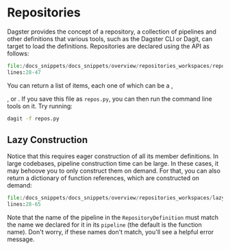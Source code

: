 
<DynamicMetaTags title="Repositories | Dagster" />

# Repositories

Dagster provides the concept of a repository, a collection of pipelines and other definitions that
various tools, such as the Dagster CLI or Dagit, can target to load the definitions. Repositories are
declared using the <PyObject module="dagster" object="RepositoryDefinition" /> API as follows:

```python literalinclude showLines startLine=24 caption=repos.py
file:/docs_snippets/docs_snippets/overview/repositories_workspaces/repository_definition.py
lines:28-47
```

You can return a list of items, each one of which can be a <PyObject module="dagster" object="PipelineDefinition"/>,

<PyObject module="dagster" object="ScheduleDefinition" />, or <PyObject
  module="dagster"
  object="PartitionSetDefinition"
/>. If you save this file as `repos.py`, you can then run the command line tools
on it. Try running:

```bash
dagit -f repos.py
```

## Lazy Construction

Notice that this requires eager construction of all its member definitions. In large codebases,
pipeline construction time can be large. In these cases, it may behoove you to only construct them
on demand. For that, you can also return a dictionary of function references, which are constructed
on demand:

```python literalinclude showLines caption=repos.py
file:/docs_snippets/docs_snippets/overview/repositories_workspaces/lazy_repository_definition.py
lines:28-65
```

Note that the name of the pipeline in the `RepositoryDefinition` must match the name we declared for
it in its `pipeline` (the default is the function name). Don't worry, if these names don't match,
you'll see a helpful error message.
